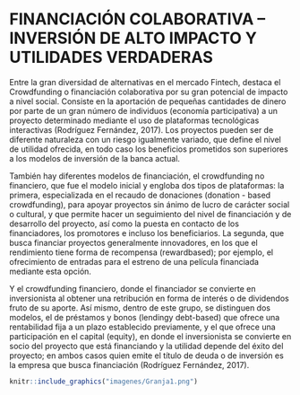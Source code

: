 # FINANCIACIÓN COLABORATIVA – INVERSIÓN DE ALTO IMPACTO Y UTILIDADES VERDADERAS

Entre la gran diversidad de alternativas en el mercado Fintech, destaca el Crowdfunding o financiación colaborativa por su gran potencial de impacto a nivel social. Consiste en la aportación de pequeñas cantidades de dinero por parte de un gran número de individuos (economía participativa) a un proyecto determinado mediante el uso de plataformas tecnológicas interactivas  (Rodríguez Fernández, 2017). Los proyectos pueden ser de diferente naturaleza con un riesgo igualmente variado, que define el nivel de utilidad ofrecida, en todo caso los beneficios prometidos son superiores a los modelos de inversión de la banca actual.

También hay diferentes modelos de financiación, el crowdfunding no financiero, que fue el modelo inicial  y engloba dos tipos de plataformas: la primera, especializada en el  recaudo de donaciones (donation - based crowdfunding), para apoyar proyectos sin ánimo de lucro de carácter social o cultural, y que permite hacer un seguimiento del nivel de financiación y de desarrollo del proyecto, así como la puesta en contacto de los financiadores, los promotores e incluso los beneficiarios. La segunda, que busca financiar  proyectos generalmente innovadores, en los que el rendimiento tiene forma de recompensa (rewardbased); por ejemplo, el ofrecimiento de entradas para el estreno de una película financiada mediante esta opción.

Y el crowdfunding financiero, donde el financiador se convierte en inversionista al obtener una retribución en forma de interés o de dividendos fruto de su aporte. Así mismo, dentro de este grupo, se distinguen dos modelos, el de préstamos y bonos (lendingy debt-based) que ofrece una rentabilidad fija a un plazo establecido previamente, y el que ofrece una participación en el capital (equity), en donde el inversionista se convierte en socio del proyecto que está financiando y la utilidad depende del éxito del proyecto; en ambos casos quien emite el título de deuda o de inversión es la empresa que busca financiación (Rodríguez Fernández, 2017).


```r
knitr::include_graphics("imagenes/Granja1.png")
```

